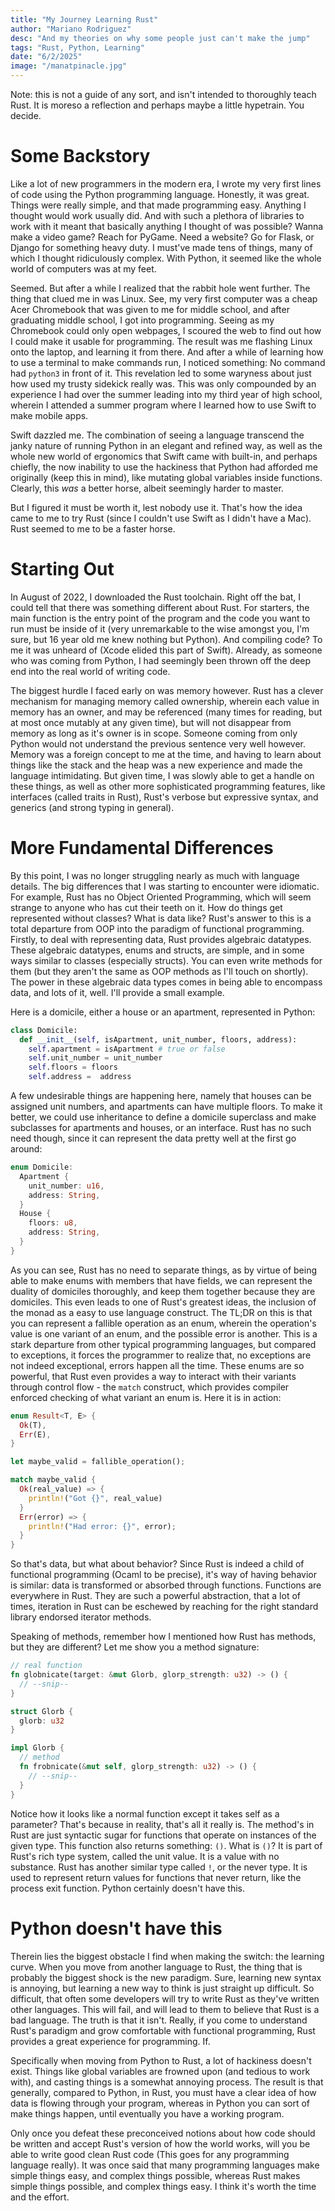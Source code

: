 ```yaml
---
title: "My Journey Learning Rust"
author: "Mariano Rodriguez"
desc: "And my theories on why some people just can't make the jump"
tags: "Rust, Python, Learning"
date: "6/2/2025"
image: "/manatpinacle.jpg"
---
```


Note: this is not a guide of any sort, and isn't intended to thoroughly teach Rust. It is moreso a reflection and perhaps
maybe a little hypetrain. You decide.

# Some Backstory

Like a lot of new programmers in the modern era, I wrote my very first lines of code using the Python programming language.
Honestly, it was great. Things were really simple, and that made programming easy. Anything I thought would work usually
did. And with such a plethora of libraries to work with it meant that basically anything I thought of was possible? Wanna
make a video game? Reach for PyGame. Need a website? Go for Flask, or Django for something heavy duty. I must've made tens 
of things, many of which I thought ridiculously complex. With Python, it seemed like the whole world of computers was at my 
feet.

Seemed. But after a while I realized that the rabbit hole went further. The thing that clued me in was Linux.
See, my very first computer was a cheap Acer Chromebook that was given to me for middle school, and after graduating
middle school, I got into programming. Seeing as my Chromebook could only open webpages, I scoured the web to find out
how I could make it usable for programming. The result was me flashing Linux onto the laptop, and learning it from there.
And after a while of learning how to use a terminal to make commands run, I noticed something: No command had `python3` in 
front of it. This revelation led to some waryness about just how used my trusty sidekick really was. This was only compounded 
by an experience I had over the summer leading into my third year of high school, wherein I attended a summer program where I
learned how to use Swift to make mobile apps.

Swift dazzled me. The combination of seeing a language transcend the janky nature of running Python in an elegant and refined way,
as well as the whole new world of ergonomics that Swift came with built-in, and perhaps chiefly, the now inability to use the hackiness
that Python had afforded me originally (keep this in mind), like mutating global variables inside functions. Clearly, this *was* a 
better horse, albeit seemingly harder to master. 

But I figured it must be worth it, lest nobody use it. That's how the idea came to me to try Rust (since I couldn't use Swift
as I didn't have a Mac). Rust seemed to me to be a faster horse.

# Starting Out

In August of 2022, I downloaded the Rust toolchain. Right off the bat, I could tell that there was something different about Rust.
For starters, the main function is the entry point of the program and the code you want to run must be inside of it (very unremarkable
to the wise amongst you, I'm sure, but 16 year old me knew nothing but Python). And compiling code? To me it was unheard of (Xcode elided
this part of Swift). Already, as someone who was coming from Python, I had seemingly been thrown off the deep end into the real world
of writing code.

The biggest hurdle I faced early on was memory however. Rust has a clever mechanism for managing memory called ownership, wherein each
value in memory has an owner, and may be referenced (many times for reading, but at most once mutably at any given time), but will not 
disappear from memory as long as it's owner is in scope. Someone coming from only Python would not understand the previous sentence very 
well however. Memory was a foreign concept to me at the time, and having to learn about things like the stack and the heap was a
new experience and made the language intimidating. But given time, I was slowly able to get a handle on these things, as well as other 
more sophisticated programming features, like interfaces (called traits in Rust), Rust's verbose but expressive syntax, and generics 
(and strong typing in general). 


# More Fundamental Differences

By this point, I was no longer struggling nearly as much with language details. The big differences that I was starting to encounter were
idiomatic. For example, Rust has no Object Oriented Programming, which will seem strange to anyone who has cut their teeth on it. How
do things get represented without classes? What is data like? Rust's answer to this is a total departure from OOP into the paradigm of 
functional programming. Firstly, to deal with representing data, Rust provides algebraic datatypes. These algebraic datatypes, enums and structs, 
are simple, and in some ways similar to classes (especially structs). You can even write methods for them (but they aren't the same as OOP methods
as I'll touch on shortly). The power in these algebraic data types comes in being able to encompass data, and lots of it, well. I'll provide a small 
example.

Here is a domicile, either a house or an apartment, represented in Python:
```python
class Domicile:
  def __init__(self, isApartment, unit_number, floors, address):
    self.apartment = isApartment # true or false
    self.unit_number = unit_number
    self.floors = floors
    self.address =  address
```

A few undesirable things are happening here, namely that houses can be assigned unit numbers, and apartments can have multiple floors. To make it better,
we could use inheritance to define a domicile superclass and make subclasses for apartments and houses, or an interface. Rust has no such need though,
since it can represent the data pretty well at the first go around:


```rust
enum Domicile:
  Apartment {
    unit_number: u16,
    address: String,
  }
  House {
    floors: u8,
    address: String,
  }
}
```

As you can see, Rust has no need to separate things, as by virtue of being able to make enums with members that have fields, we can represent the duality
of domiciles thoroughly, and keep them together because they are domiciles. This even leads to one of Rust's greatest ideas, the inclusion of the monad as
a easy to use language construct. The TL;DR on this is that you can represent a fallible operation as an enum, wherein the operation's value is one variant
of an enum, and the possible error is another. This is a stark departure from other typical programming languages, but compared to exceptions, it forces the
programmer to realize that, no exceptions are not indeed exceptional, errors happen all the time. These enums are so powerful, that Rust even provides
a way to interact with their variants through control flow - the `match` construct, which provides compiler enforced checking of what variant an enum is.
Here it is in action:

```rust
enum Result<T, E> {
  Ok(T),
  Err(E),
}

let maybe_valid = fallible_operation();

match maybe_valid {
  Ok(real_value) => {
    println!("Got {}", real_value)
  }
  Err(error) => {
    println!("Had error: {}", error);
  }
}
```

So that's data, but what about behavior? Since Rust is indeed a child of functional programming (Ocaml to be precise), it's way of having behavior is similar:
data is transformed or absorbed through functions. Functions are everywhere in Rust. They are such a powerful abstraction, that a lot of times, 
iteration in Rust can be eschewed by reaching for the right standard library endorsed iterator methods.

Speaking of methods, remember how I mentioned how Rust has methods, but they are different? Let me show you a method signature:

```rust
// real function
fn globnicate(target: &mut Glorb, glorp_strength: u32) -> () {
  // --snip--
}

struct Glorb {
  glorb: u32
}

impl Glorb {
  // method
  fn frobnicate(&mut self, glorp_strength: u32) -> () {
    // --snip--
  }
}
```

Notice how it looks like a normal function except it takes self as a parameter? That's because in reality, that's all it really is. The method's in Rust are
just syntactic sugar for functions that operate on instances of the given type. This function also returns something: `()`. What is `()`? It is part of Rust's
rich type system, called the unit value. It is a value with no substance. Rust has another similar type called `!`, or the never type. It is used to represent
return values for functions that never return, like the process exit function. Python certainly doesn't have this.

# Python doesn't have this

Therein lies the biggest obstacle I find when making the switch: the learning curve. When you move from another language to Rust, the thing that is probably the
biggest shock is the new paradigm. Sure, learning new syntax is annoying, but learning a new way to think is just straight up difficult. So difficult, that often
some developers will try to write Rust as they've written other languages. This will fail, and will lead to them to believe that Rust is a bad language. The truth
is that it isn't. Really, if you come to understand Rust's paradigm and grow comfortable with functional programming, Rust provides a great experience
for programming. If.

Specifically when moving from Python to Rust, a lot of hackiness doesn't exist. Things like global variables are frowned upon (and tedious to work with), and casting
things is a somewhat annoying process. The result is that generally, compared to Python, in Rust, you must have a clear idea of how data is flowing through your 
program, whereas in Python you can sort of make things happen, until eventually you have a working program.

Only once you defeat these preconceived notions about how code should be written and accept Rust's version of how the world works, will you be able to write good
clean Rust code (This goes for any programming language really). It was once said that many programming languages make simple things easy, and complex things possible,
whereas Rust makes simple things possible, and complex things easy. I think it's worth the time and the effort.
